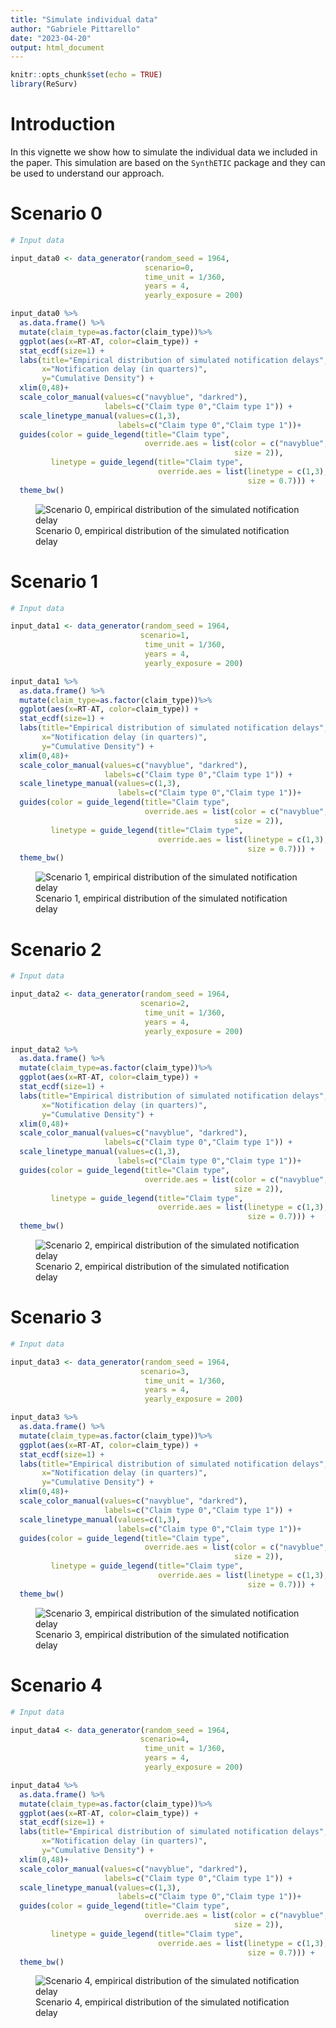 ```yaml
---
title: "Simulate individual data"
author: "Gabriele Pittarello"
date: "2023-04-20"
output: html_document
---
```


```r
knitr::opts_chunk$set(echo = TRUE)
library(ReSurv)
```

# Introduction

In this vignette we show how to simulate the individual data we included in the paper. This simulation are based on the `SynthETIC` package and they can be used to understand our approach.

# Scenario 0

```r
# Input data

input_data0 <- data_generator(random_seed = 1964,
                              scenario=0,
                              time_unit = 1/360,
                              years = 4,
                              yearly_exposure = 200)

```


```r

input_data0 %>%
  as.data.frame() %>%
  mutate(claim_type=as.factor(claim_type))%>%
  ggplot(aes(x=RT-AT, color=claim_type)) +
  stat_ecdf(size=1) +
  labs(title="Empirical distribution of simulated notification delays", 
       x="Notification delay (in quarters)", 
       y="Cumulative Density") +
  xlim(0,48)+
  scale_color_manual(values=c("navyblue", "darkred"),
                     labels=c("Claim type 0","Claim type 1")) +
  scale_linetype_manual(values=c(1,3),
                        labels=c("Claim type 0","Claim type 1"))+
  guides(color = guide_legend(title="Claim type",
                              override.aes = list(color = c("navyblue", "darkred"),
                                                  size = 2)),
         linetype = guide_legend(title="Claim type", 
                                 override.aes = list(linetype = c(1,3),
                                                     size = 0.7))) +
  theme_bw()

```

![Scenario 0, empirical distribution of the simulated notification delay](scenario0ecdf.png)

# Scenario 1

```r
# Input data

input_data1 <- data_generator(random_seed = 1964,
                             scenario=1,
                              time_unit = 1/360,
                              years = 4,
                              yearly_exposure = 200)

```

```r
input_data1 %>%
  as.data.frame() %>%
  mutate(claim_type=as.factor(claim_type))%>%
  ggplot(aes(x=RT-AT, color=claim_type)) +
  stat_ecdf(size=1) +
  labs(title="Empirical distribution of simulated notification delays", 
       x="Notification delay (in quarters)", 
       y="Cumulative Density") +
  xlim(0,48)+
  scale_color_manual(values=c("navyblue", "darkred"),
                     labels=c("Claim type 0","Claim type 1")) +
  scale_linetype_manual(values=c(1,3),
                        labels=c("Claim type 0","Claim type 1"))+
  guides(color = guide_legend(title="Claim type",
                              override.aes = list(color = c("navyblue", "darkred"),
                                                  size = 2)),
         linetype = guide_legend(title="Claim type", 
                                 override.aes = list(linetype = c(1,3),
                                                     size = 0.7))) +
  theme_bw()
```
![Scenario 1, empirical distribution of the simulated notification delay](scenario1ecdf.png)

# Scenario 2

```r
# Input data

input_data2 <- data_generator(random_seed = 1964,
                             scenario=2,
                              time_unit = 1/360,
                              years = 4,
                              yearly_exposure = 200)

```

```r
input_data2 %>%
  as.data.frame() %>%
  mutate(claim_type=as.factor(claim_type))%>%
  ggplot(aes(x=RT-AT, color=claim_type)) +
  stat_ecdf(size=1) +
  labs(title="Empirical distribution of simulated notification delays", 
       x="Notification delay (in quarters)", 
       y="Cumulative Density") +
  xlim(0,48)+
  scale_color_manual(values=c("navyblue", "darkred"),
                     labels=c("Claim type 0","Claim type 1")) +
  scale_linetype_manual(values=c(1,3),
                        labels=c("Claim type 0","Claim type 1"))+
  guides(color = guide_legend(title="Claim type",
                              override.aes = list(color = c("navyblue", "darkred"),
                                                  size = 2)),
         linetype = guide_legend(title="Claim type", 
                                 override.aes = list(linetype = c(1,3),
                                                     size = 0.7))) +
  theme_bw()
```

![Scenario 2, empirical distribution of the simulated notification delay](scenario2ecdf.png)

# Scenario 3

```r
# Input data

input_data3 <- data_generator(random_seed = 1964,
                             scenario=3,
                              time_unit = 1/360,
                              years = 4,
                              yearly_exposure = 200)

```

```r
input_data3 %>%
  as.data.frame() %>%
  mutate(claim_type=as.factor(claim_type))%>%
  ggplot(aes(x=RT-AT, color=claim_type)) +
  stat_ecdf(size=1) +
  labs(title="Empirical distribution of simulated notification delays", 
       x="Notification delay (in quarters)", 
       y="Cumulative Density") +
  xlim(0,48)+
  scale_color_manual(values=c("navyblue", "darkred"),
                     labels=c("Claim type 0","Claim type 1")) +
  scale_linetype_manual(values=c(1,3),
                        labels=c("Claim type 0","Claim type 1"))+
  guides(color = guide_legend(title="Claim type",
                              override.aes = list(color = c("navyblue", "darkred"),
                                                  size = 2)),
         linetype = guide_legend(title="Claim type", 
                                 override.aes = list(linetype = c(1,3),
                                                     size = 0.7))) +
  theme_bw()
```
![Scenario 3, empirical distribution of the simulated notification delay](scenario3ecdf.png)

# Scenario 4

```r
# Input data

input_data4 <- data_generator(random_seed = 1964,
                             scenario=4,
                              time_unit = 1/360,
                              years = 4,
                              yearly_exposure = 200)

```


```r
input_data4 %>%
  as.data.frame() %>%
  mutate(claim_type=as.factor(claim_type))%>%
  ggplot(aes(x=RT-AT, color=claim_type)) +
  stat_ecdf(size=1) +
  labs(title="Empirical distribution of simulated notification delays", 
       x="Notification delay (in quarters)", 
       y="Cumulative Density") +
  xlim(0,48)+
  scale_color_manual(values=c("navyblue", "darkred"),
                     labels=c("Claim type 0","Claim type 1")) +
  scale_linetype_manual(values=c(1,3),
                        labels=c("Claim type 0","Claim type 1"))+
  guides(color = guide_legend(title="Claim type",
                              override.aes = list(color = c("navyblue", "darkred"),
                                                  size = 2)),
         linetype = guide_legend(title="Claim type", 
                                 override.aes = list(linetype = c(1,3),
                                                     size = 0.7))) +
  theme_bw()
```
![Scenario 4, empirical distribution of the simulated notification delay](scenario4ecdf.png)






